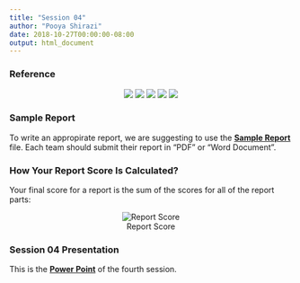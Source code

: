 ```yaml
---
title: "Session 04"
author: "Pooya Shirazi"
date: 2018-10-27T00:00:00-08:00
output: html_document
---
```


### Reference

<center>

![](file/SoilPic01.jpg)
![](file/SoilPic02.jpg)
![](file/SoilPic03.jpg)
![](file/SoilPic04.jpg)
![](file/SoilPic05.jpg)

</center>

### Sample Report

To write an appropirate report, we are suggesting to use the [**Sample Report**](file/Sample_Expriment_Report.docx) file. Each team should submit their report in "PDF" or "Word Document".

### How Your Report Score Is Calculated?

Your final score for a report is the sum of the scores for all of the report parts:

<center>

![Report Score](file/reportEvaluation.png)

</center>

### Session 04 Presentation

This is the [**Power Point**](https://1drv.ms/b/s!ApgwYQ9WVT1phuYLCOahpyvoQtcgug) of the fourth session.
